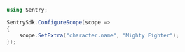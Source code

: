 ```csharp
using Sentry;

SentrySdk.ConfigureScope(scope =>
{
    scope.SetExtra("character.name", "Mighty Fighter");
});
```
